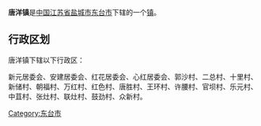 {{中国乡级行政区
|行政区全称 = 唐洋镇
|景观照片文件名 = 
|景观照片描述 = 
|汉语拼音 =
|其他语言 = 
|其他语言名称 = 
|位置图文件名 = 
|位置图描述 = 
|自定义图片=
|上级行政区 = [[江苏省|江苏省]][[盐城市|盐城市]][[东台市|东台市]]
|行政区类别 = [[行政建制镇|镇]]
|行政区划代码 = 
|行政区划 = 33个[[村|行政村]]
|村委会 = 
|居委会 = 
|建置时间 = 
|领导职位 = 
|领导名称 = 
|政府驻地 = 
|毗邻 = 
|地理坐标 = 
|总面积 = 105平方公里
|总人口 = 5.4万
|户籍人口 = 
|户籍人口年份 = 
|常住人口 = 51973
|常住人口年份 = 2000
|人口密度 = 
|GDP = 
|邮政编码 = 224233
|电话区号 = 0515
|官方网站 = 
|网站名称 = 
}}
'''唐洋镇'''是[[中华人民共和国|中国]][[江苏省|江苏省]][[盐城市|盐城市]][[东台市|东台市]]下辖的一个[[行政建制镇|镇]]。

== 行政区划 ==
唐洋镇下辖以下行政区：

新元居委会、安建居委会、红花居委会、心红居委会、郭沙村、二总村、十里村、新储村、朝福村、万红村、红色村、唐胜村、王环村、许腰村、官坝村、乐元村、中苴村、张灶村、联灶村、鼓劲村、众新村。

{{江苏行政区划小作品}}
{{东台市行政区划}}

[[Category:东台市|Category:东台市]]